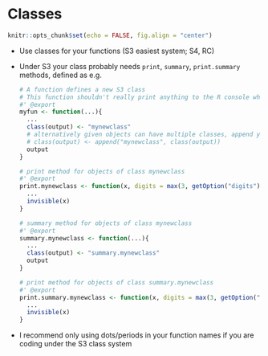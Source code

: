 # Classes  

```r
knitr::opts_chunk$set(echo = FALSE, fig.align = "center")
```
  
- Use classes for your functions (S3 easiest system; S4, RC)
- Under S3 your class probably needs `print`, `summary`, `print.summary` methods, defined as e.g. 
  ```r
  # A function defines a new S3 class
  # This function shouldn't really print anything to the R console when run
  #' @export
  myfun <- function(...){
    ...
    class(output) <- "mynewclass"
    # alternatively given objects can have multiple classes, append your new class
    # class(output) <- append("mynewclass", class(output))
    output
  }
  
  # print method for objects of class mynewclass
  #' @export
  print.mynewclass <- function(x, digits = max(3, getOption("digits") - 3), ...){
    ...
    invisible(x)
  }
  
  # summary method for objects of class mynewclass
  #' @export
  summary.mynewclass <- function(...){
    ...
    class(output) <- "summary.mynewclass"
    output
  }
  
  # print method for objects of class summary.mynewclass
  #' @export
  print.summary.mynewclass <- function(x, digits = max(3, getOption("digits") -   3),...){
    ...
    invisible(x)  
  }
  ```
- I recommend only using dots/periods in your function names if you are coding under the S3 class system
